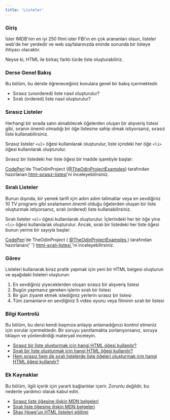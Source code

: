 ---
title: 'Listeler'
---

### Giriş

İster IMDB'nin en iyi 250 filmi ister FBI'ın en çok arananları olsun, listeler web'de her yerdedir ve web sayfalarınızda eninde sonunda bir listeye ihtiyacı olacaktır.

Neyse ki, HTML ile birkaç farklı türde liste oluşturabiliriz.

### Derse Genel Bakış

Bu bölüm, bu derste öğreneceğiniz konulara genel bir bakış içermektedir.

- Sırasız (unordered) liste nasıl oluşturulur?
- Sıralı (ordered) liste nasıl oluşturulur?

### Sırasız Listeler

Herhangi bir sırada satın alınabilecek öğelerden oluşan bir alışveriş listesi gibi, sıranın önemli olmadığı bir öğe listesine sahip olmak istiyorsanız, sırasız liste kullanabilirsiniz.

Sırasız listeler `<ul>` öğesi kullanılarak oluşturulur, <span id="li"></span>liste içindeki her öğe `<li>` öğesi kullanılarak oluşturulur.

Sırasız bir listedeki her liste öğesi bir madde işaretiyle başlar:

<p className="codepen" data-height="300" data-theme-id="dark" data-default-tab="html,result" data-slug-hash="powjajd" data-user="TheOdinProjectExamples" style={{"height":"300px","boxSizing":"border-box","display":"flex","alignItems":"center","justifyContent":"center","border":"2px solid","margin":"1em 0","padding":"1em"}}>
  <span>
  <a href="https://codepen.io">CodePen</a>'de
  TheOdinProject (<a href="https://codepen.io/TheOdinProjectExamples">@TheOdinProjectExamples</a>) tarafından hazırlanan <a href="https://codepen.io/TheOdinProjectExamples/pen/powjajd">html-sırasız-listesi</a>'ni inceleyebilirsiniz.

</span>
</p>
<script async src="https://cpwebassets.codepen.io/assets/embed/ei.js"></script>

### Sıralı Listeler

Bunun dışında, bir yemek tarifi için adım adım talimatlar veya en sevdiğiniz 10 TV programı gibi sıralamanın _önemli_ olduğu öğelerden oluşan bir liste oluşturmak istiyorsanız, sıralı (ordered) liste kullanabilirsiniz.

Sıralı listeler `<ol>` öğesi kullanılarak oluşturulur. İçlerindeki her bir öğe yine `<li>` öğesi kullanılarak oluşturulur. Ancak, sıralı bir listedeki her liste öğesi bunun yerine bir sayıyla başlar:

<p
  class="codepen"
  data-height="300"
  data-theme-id="dark"
  data-default-tab="html,result"
  data-slug-hash="yLXYvYp"
  data-user="TheOdinProjectExamples"
  style={{"height":"300px","boxSizing":"border-box","display":"flex","alignItems":"center","justifyContent":"center","border":"2px solid","margin":"1em 0","padding":"1em"}}
>
  <span>
    <a href="https://codepen.io">CodePen</a>'de TheOdinProject (
    <a href="https://codepen.io/TheOdinProjectExamples">
      @TheOdinProjectExamples
    </a>
    ) tarafından hazırlanan{' '}
    <a href="https://codepen.io/TheOdinProjectExamples/pen/yLXYvYp">
      html-sıralı-listesi
    </a>
    'ni inceleyebilirsiniz.
  </span>
</p>
<script async src="https://cpwebassets.codepen.io/assets/embed/ei.js"></script>

### Görev

<div class="lesson-content__panel" markdown="1">
Listeleri kullanarak biraz pratik yapmak için yeni bir HTML belgesi oluşturun ve aşağıdaki listeleri oluşturun:

1.  En sevdiğiniz yiyeceklerden oluşan sırasız bir alışveriş listesi
2.  Bugün yapmanız gereken işlerin sıralı bir listesi
3.  Bir gün ziyaret etmek istediğiniz yerlerin sırasız bir listesi
4.  Tüm zamanların en sevdiğiniz 5 video oyunu veya filminin sıralı bir listesi

</div>

### Bilgi Kontrolü

Bu bölüm, bu dersi kendi başınıza anlayıp anlamadığınızı kontrol etmeniz için sorular içermektedir. Bir soruyu yanıtlamakta zorlanıyorsanız, soruya tıklayın ve yönlendirdiği materyali inceleyin.

- [Sırasız bir liste oluşturmak için hangi HTML öğesi kullanılır?](#unordered-lists)
- [Sıralı bir liste oluşturmak için hangi HTML öğesi kullanılır?](#ordered-lists)
- [Hem sırasız hem de sıralı listelerde liste öğeleri oluşturmak için hangi HTML öğesi kullanılır?](#li)

### Ek Kaynaklar

Bu bölüm, ilgili içerik için yararlı bağlantılar içerir. Zorunlu değildir, bu nedenle yardımcı olarak kabul edin.

- [Sırasız liste öğesine ilişkin MDN belgeleri](https://developer.mozilla.org/en-US/docs/Web/HTML/Element/ul)
- [Sıralı liste öğesine ilişkin MDN belgeleri](https://developer.mozilla.org/en-US/docs/Web/HTML/Element/ol)
- [Shay Howe'un HTML listeleri eğitimi](https://learn.shayhowe.com/html-css/creating-lists/)
